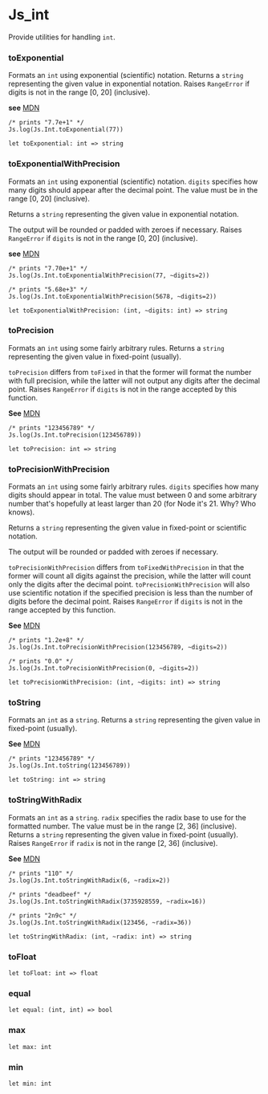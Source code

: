 # Js_int

<Intro>

Provide utilities for handling `int`.

</Intro>


### toExponential
Formats an `int` using exponential (scientific) notation.
Returns a `string` representing the given value in exponential notation.
Raises `RangeError` if digits is not in the range \[0, 20\] (inclusive).

**see** [MDN](https://developer.mozilla.org/en-US/docs/Web/JavaScript/Reference/Global_Objects/Number/toExponential)

```res example
/* prints "7.7e+1" */
Js.log(Js.Int.toExponential(77))
```

```res sig
let toExponential: int => string
```

### toExponentialWithPrecision
Formats an `int` using exponential (scientific) notation.
`digits` specifies how many digits should appear after the decimal point. The value must be in the range \[0, 20\] (inclusive).

Returns a `string` representing the given value in exponential notation.

The output will be rounded or padded with zeroes if necessary.
Raises `RangeError` if `digits` is not in the range \[0, 20\] (inclusive).

**see** [MDN](https://developer.mozilla.org/en-US/docs/Web/JavaScript/Reference/Global_Objects/Number/toExponential)

```res example
/* prints "7.70e+1" */
Js.log(Js.Int.toExponentialWithPrecision(77, ~digits=2))

/* prints "5.68e+3" */
Js.log(Js.Int.toExponentialWithPrecision(5678, ~digits=2))
```

```res sig
let toExponentialWithPrecision: (int, ~digits: int) => string
```

### toPrecision
Formats an `int` using some fairly arbitrary rules.
Returns a `string` representing the given value in fixed-point (usually).

`toPrecision` differs from `toFixed` in that the former will format the number with full precision, while the latter will not output any digits after the decimal point.
Raises `RangeError` if `digits` is not in the range accepted by this function.

**See** [MDN](https://developer.mozilla.org/en-US/docs/Web/JavaScript/Reference/Global_Objects/Number/toPrecision)

```res example
/* prints "123456789" */
Js.log(Js.Int.toPrecision(123456789))
```

```res sig
let toPrecision: int => string
```

### toPrecisionWithPrecision
Formats an `int` using some fairly arbitrary rules.
`digits` specifies how many digits should appear in total. The value must between 0 and some arbitrary number that's hopefully at least larger than 20 (for Node it's 21. Why? Who knows).

Returns a `string` representing the given value in fixed-point or scientific notation.

The output will be rounded or padded with zeroes if necessary.

`toPrecisionWithPrecision` differs from `toFixedWithPrecision` in that the former will count all digits against the precision, while the latter will count only the digits after the decimal point.
`toPrecisionWithPrecision` will also use scientific notation if the specified precision is less than the number of digits before the decimal point.
Raises `RangeError` if `digits` is not in the range accepted by this function.


**See** [MDN](https://developer.mozilla.org/en-US/docs/Web/JavaScript/Reference/Global_Objects/Number/toPrecision)

```res example
/* prints "1.2e+8" */
Js.log(Js.Int.toPrecisionWithPrecision(123456789, ~digits=2))

/* prints "0.0" */
Js.log(Js.Int.toPrecisionWithPrecision(0, ~digits=2))
```

```res sig
let toPrecisionWithPrecision: (int, ~digits: int) => string
```

### toString
Formats an `int` as a `string`. Returns a `string` representing the given value
in fixed-point (usually).

**See** [MDN](https://developer.mozilla.org/en-US/docs/Web/JavaScript/Reference/Global_Objects/Number/toString)

```res example
/* prints "123456789" */
Js.log(Js.Int.toString(123456789))
```

```res sig
let toString: int => string
```

### toStringWithRadix
Formats an `int` as a `string`. `radix` specifies the radix base to use for the
formatted number. The value must be in the range \[2, 36\] (inclusive). Returns
a `string` representing the given value in fixed-point (usually). Raises
`RangeError` if `radix` is not in the range \[2, 36\] (inclusive).


**See** [MDN](https://developer.mozilla.org/en-US/docs/Web/JavaScript/Reference/Global_Objects/Number/toString)

```res example
/* prints "110" */
Js.log(Js.Int.toStringWithRadix(6, ~radix=2))

/* prints "deadbeef" */
Js.log(Js.Int.toStringWithRadix(3735928559, ~radix=16))

/* prints "2n9c" */
Js.log(Js.Int.toStringWithRadix(123456, ~radix=36))
```

```res sig
let toStringWithRadix: (int, ~radix: int) => string
```

### toFloat


```res sig
let toFloat: int => float
```

### equal


```res sig
let equal: (int, int) => bool
```

### max


```res sig
let max: int
```

### min


```res sig
let min: int
```
